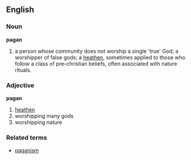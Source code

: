 ==English==
===Noun===
'''pagan'''
# a person whose community does not worship a single 'true' God; a worshipper of false gods; a [[heathen]], sometimes applied to those who follow a class of pre-christian beliefs, often associated with nature rituals.

===Adjective===
'''pagan'''
# [[heathen]]
# worshipping many gods
# worshipping nature

===Related terms===
*[[paganism]]